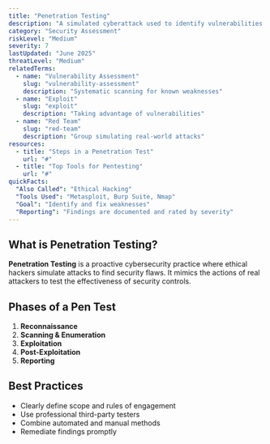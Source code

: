 ```yaml
---
title: "Penetration Testing"
description: "A simulated cyberattack used to identify vulnerabilities before real attackers exploit them"
category: "Security Assessment"
riskLevel: "Medium"
severity: 7
lastUpdated: "June 2025"
threatLevel: "Medium"
relatedTerms:
  - name: "Vulnerability Assessment"
    slug: "vulnerability-assessment"
    description: "Systematic scanning for known weaknesses"
  - name: "Exploit"
    slug: "exploit"
    description: "Taking advantage of vulnerabilities"
  - name: "Red Team"
    slug: "red-team"
    description: "Group simulating real-world attacks"
resources:
  - title: "Steps in a Penetration Test"
    url: "#"
  - title: "Top Tools for Pentesting"
    url: "#"
quickFacts:
  "Also Called": "Ethical Hacking"
  "Tools Used": "Metasploit, Burp Suite, Nmap"
  "Goal": "Identify and fix weaknesses"
  "Reporting": "Findings are documented and rated by severity"
---
```


## What is Penetration Testing?

**Penetration Testing** is a proactive cybersecurity practice where ethical hackers simulate attacks to find security flaws. It mimics the actions of real attackers to test the effectiveness of security controls.

## Phases of a Pen Test

1. **Reconnaissance**
2. **Scanning & Enumeration**
3. **Exploitation**
4. **Post-Exploitation**
5. **Reporting**

## Best Practices

- Clearly define scope and rules of engagement
- Use professional third-party testers
- Combine automated and manual methods
- Remediate findings promptly
